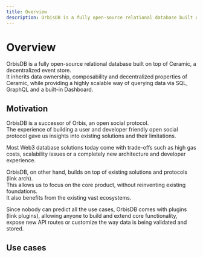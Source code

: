 ```yaml
---
title: Overview
description: OrbisDB is a fully open-source relational database built on top of Ceramic, a decentralized event store.
---
```



# Overview

OrbisDB is a fully open-source relational database built on top of Ceramic, a decentralized event store.\
It inherits data ownership, composability and decentralized properties of Ceramic, while providing a highly scalable way of querying data via SQL, GraphQL and a built-in Dashboard.

<Cards>
    <Card href="" title="Easy setup" />
    <Card href="" title="Scalability" />
    <Card href="" title="Decentralized" />
    <Card href="" title="Composable" />
    <Card href="" title="Contextualized" />
    <Card href="" title="Data ownership" />
    <Card href="" title="Customizable" />
    <Card href="" title="PostgreSQL" />
    <Card href="" title="GraphQL" />
</Cards>

## Motivation

OrbisDB is a successor of Orbis, an open social protocol.\
The experience of building a user and developer friendly open social protocol gave us insights into existing solutions and their limitations.

Most Web3 database solutions today come with trade-offs such as high gas costs, scalability issues or a completely new architecture and developer experience.

OrbisDB, on other hand, builds on top of existing solutions and protocols (link arch).\
This allows us to focus on the core product, without reinventing existing foundations.\
It also benefits from the existing vast ecosystems.

Since nobody can predict all the use cases, OrbisDB comes with plugins (link plugins), allowing anyone to build and extend core functionality, expose new API routes or customize the way data is being validated and stored.

## Use cases

<Cards>
    <Card href="" title="Social platform" />
    <Card href="" title="Forum" />
    <Card href="" title="Web apps" />
    <Card href="" title="DeSci" />
    <Card href="" title="DePin" />
    <Card href="" title="Data pipelines" />
</Cards>